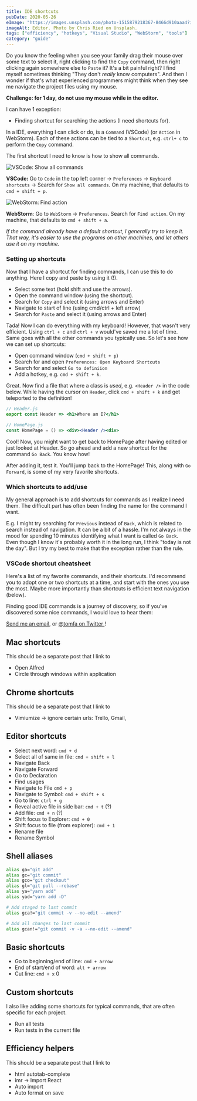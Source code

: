 ```yaml
---
title: IDE shortcuts
pubDate: 2020-05-26
eImage: "https://images.unsplash.com/photo-1515879218367-8466d910aaa4?ixlib=rb-1.2.1&ixid=eyJhcHBfaWQiOjEyMDd9&auto=format&fit=crop&w=1650&q=80"
imageAlt: Editor. Photo by Chris Ried on Unsplash.
tags: ["efficiency", "hotkeys", "Visual Studio", "WebStorm", "tools"]
category: "guide"
---
```


Do you know the feeling when you see your family drag their mouse
over some text to select it, right clicking to find the `Copy`
command, then right clicking again somewhere else to `Paste` it?
It's a bit painful right? I find myself sometimes thinking
"They don't _really_ know computers". And then I wonder if
that's what experienced programmers might think when they see me
navigate the project files using my mouse.

**Challenge: for 1 day, do not use my mouse while in the editor.**

I can have 1 exception:

- Finding shortcut for searching the actions (I need shortcuts for).

In a IDE, everything I can click or do, is a `Command` (VSCode)
(or `Action` in WebStorm). Each of these actions can be tied
to a `Shortcut`, e.g. `ctrl+ c` to perform the `Copy` command.

The first shortcut I need to know is how to show all commands.

![VSCode: Show all commands](/images/vscode-show-commands.png)

**VSCode:** Go to `Code` in the top left corner -> `Preferences`
-> `Keyboard shortcuts` -> Search for `Show all commands`.
On my machine, that defaults to `cmd + shift + p`.

![WebStorm: Find action](/images/webstorm-find-action.png)

**WebStorm**: Go to `WebStorm` -> `Preferences`. Search for
`Find action`. On my machine, that defaults to `cmd + shift + a`.

_If the command already have a default shortcut, I generally
try to keep it. That way, it's easier to use the programs
on other machines, and let others use it on my machine._

### Setting up shortcuts

Now that I have a shortcut for finding commands, I can use this
to do anything. Here I copy and paste by using it (!).

- Select some text (hold shift and use the arrows).
- Open the command window (using the shortcut).
- Search for `Copy` and select it (using arrows and Enter)
- Navigate to start of line (using cmd/ctrl + left arrow)
- Search for `Paste` and select it (using arrows and Enter)

Tada! Now I can do everything with my keyboard! However, that
wasn't very efficient. Using `ctrl + c` and `ctrl + v` would've
saved me a lot of time. Same goes with all the other commands
you typically use. So let's see how we can set up shortcuts:

- Open command window (`cmd + shift + p`)
- Search for and open `Preferences: Open Keyboard Shortcuts`
- Search for and select `Go to definiion`
- Add a hotkey, e.g. `cmd + shift + k`.

Great. Now find a file that where a class is _used_, e.g.
`<Header />` in the code below. While having the cursor on
`Header`, click `cmd + shift + k` and get teleported to the
definition!

```jsx
// Header.js
export const Header => <h1>Where am I?</h1>

// HomePage.js
const HomePage = () => <div><Header /><div>
```

Cool! Now, you might want to get back to HomePage after
having edited or just looked at Header. So go ahead and
add a new shortcut for the command `Go Back`. You know how!

After adding it, test it. You'll jump back to the HomePage!
This, along with `Go Forward`, is some of my very favorite
shortcuts.

### Which shortcuts to add/use

My general approach is to add shortcuts for commands as
I realize I need them. The difficult part has often been
finding the name for the command I want.

E.g. I might try searching for `Previous` instead of `Back`,
which is related to search instead of navigation. It can be
a bit of a hassle. I'm not always in the mood for spending
10 minutes identifying what I want is called `Go Back`.
Even though I know it's probably worth it in the long run,
I think "today is not the day". But I try my best to make
that the exception rather than the rule.

### VSCode shortcut cheatsheet

Here's a list of my favorite commands, and their shortcuts.
I'd recommend you to adopt one or two shortcuts at a time,
and start with the ones you use the most. Maybe more
importantly than shortcuts is efficient text navigation (below).

Finding good IDE commands is a journey of discovery, so if you've
discovered some nice commands, I would love to hear them:

<a href="mailto:tomas.a.fagerbekk@gmail.com">Send me an email</a>, or <a href="https://twitter.com/tommfa">
	@tomfa on Twitter
</a>!

## Mac shortcuts

This should be a separate post that I link to

- Open Alfred
- Circle through windows within application

## Chrome shortcuts

This should be a separate post that I link to

- Vimiumize -> ignore certain urls: Trello, Gmail,

## Editor shortcuts

- Select next word: `cmd + d`
- Select all of same in file: `cmd + shift + l`
- Navigate Back
- Navigate Forward
- Go to Declaration
- Find usages
- Navigate to File `cmd + p`
- Navigate to Symbol: `cmd + shift + s`
- Go to line: `ctrl + g`
- Reveal active file in side bar: `cmd + t` (?)
- Add file: `cmd + n` (?)
- Shift focus to Explorer: `cmd + 0`
- Shift focus to file (from explorer): `cmd + 1`
- Rename file
- Rename Symbol

## Shell aliases

```bash
alias ga="git add"
alias gc="git commit"
alias gco="git checkout"
alias gl="git pull --rebase"
alias ya="yarn add"
alias yad="yarn add -D"

# Add staged to last commit
alias gca!="git commit -v --no-edit --amend"

# Add all changes to last commit
alias gcan!="git commit -v -a --no-edit --amend"
```

## Basic shortcuts

- Go to beginning/end of line: `cmd + arrow`
- End of start/end of word: `alt + arrow`
- Cut line: `cmd + x` 0

## Custom shortcuts

I also like adding some shortcuts for typical commands, that are often specific for each project.

- Run all tests
- Run tests in the current file

## Efficiency helpers

This should be a separate post that I link to

- html autotab-complete
- imr -> Import React
- Auto import
- Auto format on save
